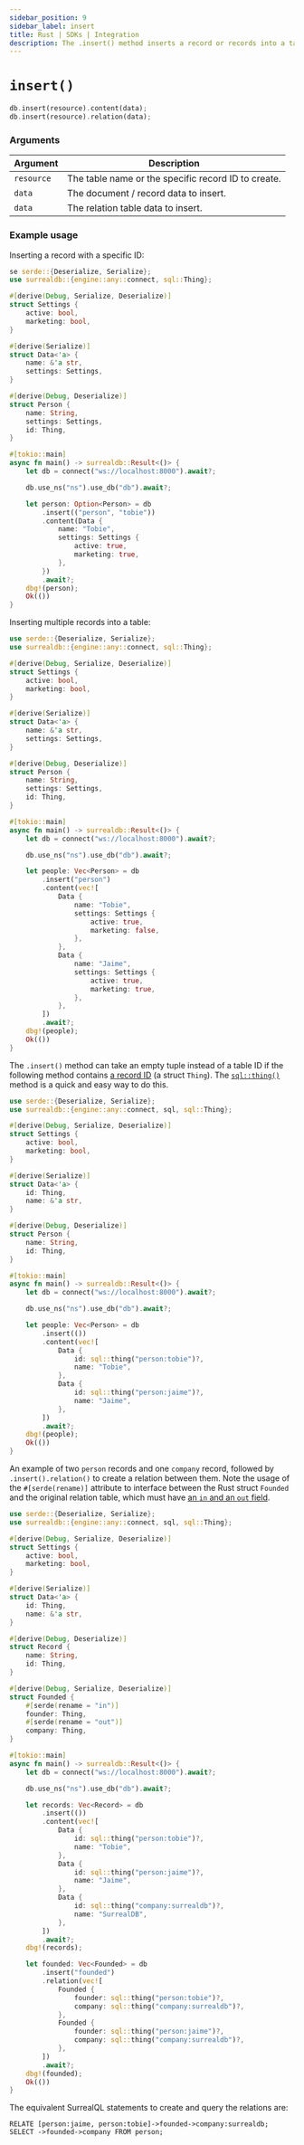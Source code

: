 ```yaml
---
sidebar_position: 9
sidebar_label: insert
title: Rust | SDKs | Integration
description: The .insert() method inserts a record or records into a tablre.
---
```


# `insert()`

```rust title="Method Syntax"
db.insert(resource).content(data);
db.insert(resource).relation(data);
```

### Arguments

<table>
    <thead>
        <tr>
            <th colspan="2" scope="col">Argument</th>
            <th colspan="2" scope="col">Description</th>
        </tr>
    </thead>
    <tbody>
        <tr>
            <td colspan="2" scope="row" data-label="Argument">
                <code>resource</code>
            </td>
            <td colspan="2" scope="row" data-label="Description">
                The table name or the specific record ID to create.
            </td>
        </tr>
        <tr>
            <td colspan="2" scope="row" data-label="Arguments">
                <code>data</code>
            </td>
            <td colspan="2" scope="row" data-label="Description">
                The document / record data to insert.
            </td>
        </tr>
        <tr>
            <td colspan="2" scope="row" data-label="Arguments">
                <code>data</code>
            </td>
            <td colspan="2" scope="row" data-label="Description">
                The relation table data to insert.
            </td>
        </tr>
    </tbody>
</table>

### Example usage

Inserting a record with a specific ID:

```rust
se serde::{Deserialize, Serialize};
use surrealdb::{engine::any::connect, sql::Thing};

#[derive(Debug, Serialize, Deserialize)]
struct Settings {
    active: bool,
    marketing: bool,
}

#[derive(Serialize)]
struct Data<'a> {
    name: &'a str,
    settings: Settings,
}

#[derive(Debug, Deserialize)]
struct Person {
    name: String,
    settings: Settings,
    id: Thing,
}

#[tokio::main]
async fn main() -> surrealdb::Result<()> {
    let db = connect("ws://localhost:8000").await?;

    db.use_ns("ns").use_db("db").await?;

    let person: Option<Person> = db
        .insert(("person", "tobie"))
        .content(Data {
            name: "Tobie",
            settings: Settings {
                active: true,
                marketing: true,
            },
        })
        .await?;
    dbg!(person);
    Ok(())
}
```

Inserting multiple records into a table:

```rust
use serde::{Deserialize, Serialize};
use surrealdb::{engine::any::connect, sql::Thing};

#[derive(Debug, Serialize, Deserialize)]
struct Settings {
    active: bool,
    marketing: bool,
}

#[derive(Serialize)]
struct Data<'a> {
    name: &'a str,
    settings: Settings,
}

#[derive(Debug, Deserialize)]
struct Person {
    name: String,
    settings: Settings,
    id: Thing,
}

#[tokio::main]
async fn main() -> surrealdb::Result<()> {
    let db = connect("ws://localhost:8000").await?;

    db.use_ns("ns").use_db("db").await?;

    let people: Vec<Person> = db
        .insert("person")
        .content(vec![
            Data {
                name: "Tobie",
                settings: Settings {
                    active: true,
                    marketing: false,
                },
            },
            Data {
                name: "Jaime",
                settings: Settings {
                    active: true,
                    marketing: true,
                },
            },
        ])
        .await?;
    dbg!(people);
    Ok(())
}
```

The `.insert()` method can take an empty tuple instead of a table ID if the following method contains [a record ID](https://docs.rs/surrealdb-core/latest/surrealdb_core/sql/struct.Thing.html) (a struct `Thing`). The [`sql::thing()`](https://docs.rs/surrealdb-core/latest/surrealdb_core/sql/fn.thing.html) method is a quick and easy way to do this.

```rust
use serde::{Deserialize, Serialize};
use surrealdb::{engine::any::connect, sql, sql::Thing};

#[derive(Debug, Serialize, Deserialize)]
struct Settings {
    active: bool,
    marketing: bool,
}

#[derive(Serialize)]
struct Data<'a> {
    id: Thing,
    name: &'a str,
}

#[derive(Debug, Deserialize)]
struct Person {
    name: String,
    id: Thing,
}

#[tokio::main]
async fn main() -> surrealdb::Result<()> {
    let db = connect("ws://localhost:8000").await?;

    db.use_ns("ns").use_db("db").await?;

    let people: Vec<Person> = db
        .insert(())
        .content(vec![
            Data {
                id: sql::thing("person:tobie")?,
                name: "Tobie",
            },
            Data {
                id: sql::thing("person:jaime")?,
                name: "Jaime",
            },
        ])
        .await?;
    dbg!(people);
    Ok(())
}
```

An example of two `person` records and one `company` record, followed by `.insert().relation()` to create a relation between them. Note the usage of the `#[serde(rename)]` attribute to interface between the Rust struct `Founded` and the original relation table, which must have [an `in` and an `out` field](/docs/surrealql/statements/relate).

```rust
use serde::{Deserialize, Serialize};
use surrealdb::{engine::any::connect, sql, sql::Thing};

#[derive(Debug, Serialize, Deserialize)]
struct Settings {
    active: bool,
    marketing: bool,
}

#[derive(Serialize)]
struct Data<'a> {
    id: Thing,
    name: &'a str,
}

#[derive(Debug, Deserialize)]
struct Record {
    name: String,
    id: Thing,
}

#[derive(Debug, Serialize, Deserialize)]
struct Founded {
    #[serde(rename = "in")]
    founder: Thing,
    #[serde(rename = "out")]
    company: Thing,
}

#[tokio::main]
async fn main() -> surrealdb::Result<()> {
    let db = connect("ws://localhost:8000").await?;

    db.use_ns("ns").use_db("db").await?;

    let records: Vec<Record> = db
        .insert(())
        .content(vec![
            Data {
                id: sql::thing("person:tobie")?,
                name: "Tobie",
            },
            Data {
                id: sql::thing("person:jaime")?,
                name: "Jaime",
            },
            Data {
                id: sql::thing("company:surrealdb")?,
                name: "SurrealDB",
            },
        ])
        .await?;
    dbg!(records);

    let founded: Vec<Founded> = db
        .insert("founded")
        .relation(vec![
            Founded {
                founder: sql::thing("person:tobie")?,
                company: sql::thing("company:surrealdb")?,
            },
            Founded {
                founder: sql::thing("person:jaime")?,
                company: sql::thing("company:surrealdb")?,
            },
        ])
        .await?;
    dbg!(founded);
    Ok(())
}
```

The equivalent SurrealQL statements to create and query the relations are:

```surql
RELATE [person:jaime, person:tobie]->founded->company:surrealdb;
SELECT ->founded->company FROM person;
```
